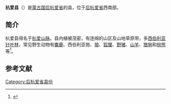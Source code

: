 {{Infobox settlement
|name                           = {{raise|0.1em|杭爱县}}
|native_name                    = Хангай сум<br>{{lower|0.2em|{{MongolUnicode|ᠬᠠᠩᠭ᠋ᠠᠢ}}{{MongolUnicode|ᠰᠤᠮᠤ}}}}
|native_name_lang               = mn
|settlement_type                = [[蒙古国行政区划|县]]
|nickname                       = 
|motto                          = 
|image_skyline                  = 
|imagesize                      = 
|image_caption                  = 
|image_flag                     = 
|flag_size                      = 
|image_seal                     = 
|seal_size                      = 
|image_shield                   = 
|shield_size                    =
|image_blank_emblem             =
|blank_emblem_size              =
|image_map                      = 
|mapsize                        = 300px
|map_caption                    = 
|image_map1                     = 
|mapsize1                       = 150px
|map_caption1                   =
|pushpin_map                    = 
|pushpin_label_position         = 
|subdivision_type               = [[世界政区索引|国家]]
|subdivision_name               = [[蒙古国|蒙古国]]
|subdivision_type1              = [[省_(蒙古国)|省份]]
|subdivision_name1              = [[后杭爱省|后杭爱省]]
|subdivision_type2              = 
|subdivision_name2              = 
|seat_type                      =
|seat                           =
|government_type                =
|leader_title                   = 
|leader_name                    = 
|leader_title1                  =  <!-- for places with, say, both a mayor and a city manager -->
|leader_name1                   =
|established_title              =  
|established_date               = 
|area_magnitude                 = 
|unit_pref                      =<!--Enter: Imperial, if Imperial (metric) is desired-->
|area_footnotes                 = 
|area_total_km2                 = 
|area_land_km2                  = 
|area_water_km2                 = 
|area_total_sq_mi               = 
|area_land_sq_mi                = 
|area_water_sq_mi               = 
|area_water_percent             = 
|area_urban_km2                 = 
|area_urban_sq_mi               = 
|area_metro_km2                 = 
|area_metro_sq_mi               = 
|population_as_of               = 
|population_footnotes           = 
|population_note                = 
|population_total               = 
|population_density_km2         = 
|population_density_sq_mi       = 
|population_metro               =
|population_density_metro_km2   =
|population_density_metro_sq_mi =
|population_urban               = 
|population_density_urban_km2   =
|population_density_urban_mi2   =
|timezone                       = UTC + 8
|utc_offset                     = +8
|latd=|latm=|lats=|latNS=
|longd=|longm=|longs= |longEW=
|elevation_footnotes            =  <!--for references: use <ref> </ref> tags-->
|elevation_m                    = 
|elevation_ft                   = 
|postal_code_type               =  <!-- enter ZIP code, Postcode, Post code, Postal code... -->
|postal_code                    =
|area_code                      = 
|website                        = 
|footnotes                      = 
}}
'''杭爱县'''（{{lang-mn|Хангай сум}}）是[[蒙古国|蒙古国]][[后杭爱省|后杭爱省]]的县，位于[[后杭爱省|后杭爱省]]西南部。

==简介==
杭爱县得名于[[杭爱山脉|杭爱山脉]]。县内植被茂密，有连绵的山区及山地草原带，多[[西伯利亚|西伯利亚]][[针叶林|针叶林]]，常见野生动物有[[麋鹿|麋鹿]]、西伯利亚狍、[[狼|狼]]、[[狐狸|狐狸]]、[[野猪|野猪]]、[[山羊|山羊]]、[[猞猁|猞猁]]和[[棕熊|棕熊]]等<ref name=icc>{{cite web |title=Iridaceae Juss. Iris tigridia Bunge |url=http://www.icc.mn/Plants/eplant/pl100.htm |publisher=icc.mn |accessdate=19 August 2015 |archive-date=2020-02-21 |archive-url=https://web.archive.org/web/20200221234111/http://www.icc.mn/Plants/eplant/pl100.htm |dead-url=no }}</ref>。

== 参考文献 ==
{{Reflist}}

[[Category:后杭爱省县份|Category:后杭爱省县份]]